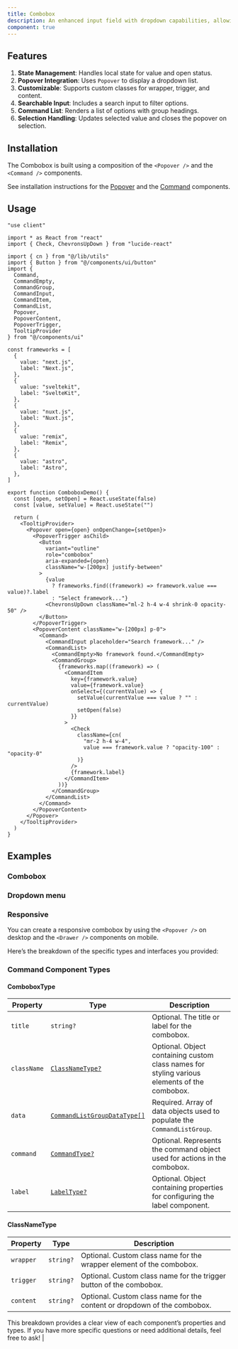 ```yaml
---
title: Combobox
description: An enhanced input field with dropdown capabilities, allowing users to select from a list of options.
component: true
---
```


<ComponentPreview name="ComboboxMainDemo" />

## Features

1. **State Management**: Handles local state for value and open status.
2. **Popover Integration**: Uses `Popover` to display a dropdown list.
3. **Customizable**: Supports custom classes for wrapper, trigger, and content.
4. **Searchable Input**: Includes a search input to filter options.
5. **Command List**: Renders a list of options with group headings.
6. **Selection Handling**: Updates selected value and closes the popover on selection.

## Installation

<Step>The Combobox is built using a composition of the `<Popover />` and the `<Command />` components.</Step>

See installation instructions for the [Popover](/docs/components/Popover#installation) and the
[Command](/docs/components/Command#installation) components.

## Usage

```tsx
"use client"

import * as React from "react"
import { Check, ChevronsUpDown } from "lucide-react"

import { cn } from "@/lib/utils"
import { Button } from "@/components/ui/button"
import {
  Command,
  CommandEmpty,
  CommandGroup,
  CommandInput,
  CommandItem,
  CommandList,
  Popover,
  PopoverContent,
  PopoverTrigger,
  TooltipProvider
} from "@/components/ui"

const frameworks = [
  {
    value: "next.js",
    label: "Next.js",
  },
  {
    value: "sveltekit",
    label: "SvelteKit",
  },
  {
    value: "nuxt.js",
    label: "Nuxt.js",
  },
  {
    value: "remix",
    label: "Remix",
  },
  {
    value: "astro",
    label: "Astro",
  },
]

export function ComboboxDemo() {
  const [open, setOpen] = React.useState(false)
  const [value, setValue] = React.useState("")

  return (
    <TooltipProvider>
      <Popover open={open} onOpenChange={setOpen}>
        <PopoverTrigger asChild>
          <Button
            variant="outline"
            role="combobox"
            aria-expanded={open}
            className="w-[200px] justify-between"
          >
            {value
              ? frameworks.find((framework) => framework.value === value)?.label
              : "Select framework..."}
            <ChevronsUpDown className="ml-2 h-4 w-4 shrink-0 opacity-50" />
          </Button>
        </PopoverTrigger>
        <PopoverContent className="w-[200px] p-0">
          <Command>
            <CommandInput placeholder="Search framework..." />
            <CommandList>
              <CommandEmpty>No framework found.</CommandEmpty>
              <CommandGroup>
                {frameworks.map((framework) => (
                  <CommandItem
                    key={framework.value}
                    value={framework.value}
                    onSelect={(currentValue) => {
                      setValue(currentValue === value ? "" : currentValue)
                      setOpen(false)
                    }}
                  >
                    <Check
                      className={cn(
                        "mr-2 h-4 w-4",
                        value === framework.value ? "opacity-100" : "opacity-0"
                      )}
                    />
                    {framework.label}
                  </CommandItem>
                ))}
              </CommandGroup>
            </CommandList>
          </Command>
        </PopoverContent>
      </Popover>
    </TooltipProvider>
  )
}
```

## Examples

### Combobox

<ComponentPreview name="ComboboxMainDemo" />

### Dropdown menu

<ComponentPreview name="ComboboxDropdownDemo" />

### Responsive

You can create a responsive combobox by using the `<Popover />` on desktop and the `<Drawer />` components on mobile.

<ComponentPreview name="ComboboxResponsiveDemo" />

Here’s the breakdown of the specific types and interfaces you provided:


### Command Component Types

#### ComboboxType
  
| **Property**   | **Type**                    | **Description**                                                                                 |
|----------------|-----------------------------|-------------------------------------------------------------------------------------------------|
| `title`        | `string?`                   | Optional. The title or label for the combobox.                                                  |
| `className`    | [`ClassNameType?`](Combobox#command-component-types)            | Optional. Object containing custom class names for styling various elements of the combobox.    |
| `data`         | [`CommandListGroupDataType[]`](/docs/components/Command#command-component-types)| Required. Array of data objects used to populate the `CommandListGroup`.                        |
| `command`      | [`CommandType?`](/docs/components/Button#commandtype)              | Optional. Represents the command object used for actions in the combobox.                      |
| `label`        | [`LabelType?`](/docs/components/Button#labeltype)                | Optional. Object containing properties for configuring the label component.                    |

#### ClassNameType

| **Property**   | **Type**                    | **Description**                                                                                 |
|----------------|-----------------------------|-------------------------------------------------------------------------------------------------|
| `wrapper`      | `string?`                   | Optional. Custom class name for the wrapper element of the combobox.                            |
| `trigger`      | `string?`                   | Optional. Custom class name for the trigger button of the combobox.                             |
| `content`      | `string?`                   | Optional. Custom class name for the content or dropdown of the combobox.                        |

This breakdown provides a clear view of each component’s properties and types. If you have more specific questions or need additional details, feel free to ask!                 |

